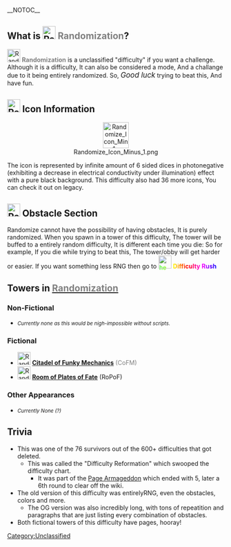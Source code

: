 __NOTOC__{{Unclassified}}

==What is [[File:Randomize Icon Minus 1.png|30x30px]] '''<span style="color:gray">Randomization</span>'''? ==
{{NewDifficultyInfobox|title1=[[File:Randomize Icon 35.png|30x30px]] '''[[Randomization|<span style="color:gray">Randomization</span>]]'''|image1=<gallery>
Randomize Icon 35.png|Current?
Randomize Icon Minus 1.png|Alternative?
</gallery>|caption1=Roll the dice and get a one! Get all your towers done! 
<br>
Roll the dice and get a two! Proceed to ask where are you! 
<br>
Roll the dice and get a three! Try to climb a big big tree! 
<br>
Roll the dice and get a four!  Prepositions: Of, At For! 
<br>
Roll the dice and get a five! Try again and roll the 
dice! 
<br>
Roll the dice and get a six! Break the bones and break the sticks!|class=Unclassified|type=Unclassified Difficulty|previous=Construct|next=None|class_range=Class 1 ↔ Class 8|full_name=Randomization|short_name=Random|alt_names=RNG|date_added=19 March 2021‎ |revamp_date=23 November 2022|rating=0.6 - 47 (Unclassified to [[MegaDeath]])
O.6 - 40 (Unclassified, to [[Supreme]])
-0.1 - 40 (Original, to RoorXD from [[Instant Win]])|original_name=Randomize|previous_name=Shuffle, Luck, 4-Leaf}}[[File:Randomize Icon 35.png|30x30px]] '''<span style="color:gray">Randomization</span>''' is a unclassified "difficulty" if you want a challenge. Although it is a difficulty, It can also be considered a mode, And a challange due to it being entirely randomized. So, ''<big>Good luck</big>'' trying to beat this, And have fun.

==[[File:Randomize Icon Minus 1.png|30x30px]] Icon Information==
<center>[[File:Randomize Icon Minus 1.png|60x60px]]</center>
The icon is represented by infinite amount of 6 sided dices in photonegative (exhibiting a decrease in electrical conductivity under illumination) effect with a pure black background. This difficulty also had 36 more icons, You can check it out on legacy.

==[[File:Randomize Icon Minus 1.png|30x30px]] Obstacle Section==
Randomize cannot have the possibility of having obstacles, It is purely randomized. When you spawn in a tower of this difficulty, The tower will be buffed to a entirely random difficulty, It is different each time you die: So for example, If you die while trying to beat this, The tower/obby will get harder or easier. If you want something less RNG then go to <span style="background:linear-gradient(90deg,Lime, Yellow, Red, Magenta, Blue); -webkit-background-clip:text !important; -webkit-text-fill-color:transparent;">[[File:TheDifficultyRush.png|30x30px]] '''[[User blog:EpicTheGamer2014/Difficulty Rush|'''Difficulty Rush''']]'''</span>

==Towers in [[Randomization|<span style="color:gray">'''Randomization'''</span>]]==

===Non-Fictional===

*''<small>Currently none as this would be nigh-impossible without scripts.</small>''

===Fictional===

* [[File:Randomize Icon Minus 1.png|30x30px]] <span style="color:gray">'''[[Citadel of Funky Mechanics]]''' (CoFM)</span>
* [[File:Randomize Icon 35.png|30x30px]] '''[[Room of Plates of Fate]]''' (RoPoF)

===Other Appearances===

*''<small>Currently None (?)</small>''

==Trivia==

*This was one of the 76 survivors out of the 600+ difficulties that got deleted. 
**This was called the "Difficulty Reformation" which swooped the difficulty chart.
***It was part of the [[Page Armageddon]] which ended with 5, later a 6th round to clear off the wiki.
*The old version of this difficulty was entirelyRNG, even the obstacles, colors and more.
**The OG version was also incredibly long, with tons of repeatition and paragraphs that are just listing every combination of obstacles.
*Both fictional towers of this difficulty have pages, hooray!
{{MainDifficultiesNavbox}}
[[Category:Unclassified]]